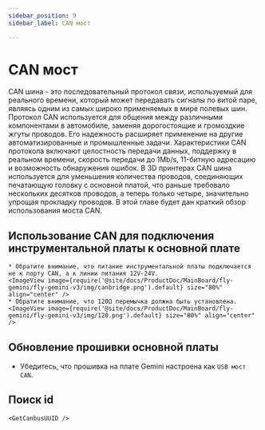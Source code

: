 ```yaml
---
sidebar_position: 9
sidebar_label: CAN мост

---
```






# CAN мост

CAN шина - это последовательный протокол связи, используемый для реального времени, который может передавать сигналы по витой паре, являясь одним из самых широко применяемых в мире полевых шин. Протокол CAN используется для общения между различными компонентами в автомобиле, заменяя дорогостоящие и громоздкие жгуты проводов. Его надежность расширяет применение на другие автоматизированные и промышленные задачи. Характеристики CAN протокола включают целостность передачи данных, поддержку в реальном времени, скорость передачи до 1Mb/s, 11-битную адресацию и возможность обнаружения ошибок.
В 3D принтерах CAN шина используется для уменьшения количества проводов, соединяющих печатающую головку с основной платой, что раньше требовало нескольких десятков проводов, а теперь только четыре, значительно упрощая прокладку проводов.
В этой главе будет дан краткий обзор использования моста CAN.

## Использование CAN для подключения инструментальной платы к основной плате

    * Обратите внимание, что питание инструментальной платы подключается не к порту CAN, а к линии питания 12V-24V.
    <ImageView image={require('@site/docs/ProductDoc/MainBoard/fly-gemini/fly-gemini-v3/img/canbridge.png').default} size="80%" align="center" />
    * Обратите внимание, что 120Ω перемычка должна быть установлена.
    <ImageView image={require('@site/docs/ProductDoc/MainBoard/fly-gemini/fly-gemini-v3/img/120.png').default} size="80%" align="center" />

## Обновление прошивки основной платы

* Убедитесь, что прошивка на плате Gemini настроена как `USB мост CAN`.

## Поиск id

    <GetCanbusUUID />